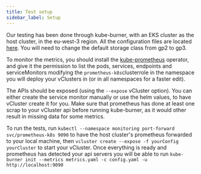 ```yaml
---
title: Test setup
sidebar_label: Setup
---
```


Our testing has been done through kube-burner, with an EKS cluster as the host cluster, in the eu-west-3 region. All the configuration files are located [here](https://github.com/loft-sh/vcluster/load-test). You will need to change the default storage class from gp2 to gp3.

To monitor the metrics, you should install the [kube-prometheus](https://github.com/prometheus-operator/kube-prometheus) operator, and give it the permission to list the pods, services, endpoints and serviceMonitors modifying the `prometheus-k8s`clusterrole in the namespace you will deploy your vClusters in (or in all namespaces for a faster edit).

The APIs should be exposed (using the `--expose` vCluster option). You can either create the service monitor manually or use the helm values, to have vCluster create it for you. Make sure that prometheus has done at least one scrap to your vCluster api before running kube-burner, as it would other result in missing data for some metrics.

To run the tests, run `kubectl --namespace monitoring port-forward svc/prometheus-k8s 9090` to have the host cluster's prometheus forwarded to your local machine, then `vcluster create --expose -f yourConfig yourCluster` to start your vCluster. Once everything is ready and prometheus has detected your api servers you will be able to run `kube-burner init --metrics metrics.yaml -c config.yaml -u http://localhost:9090`
